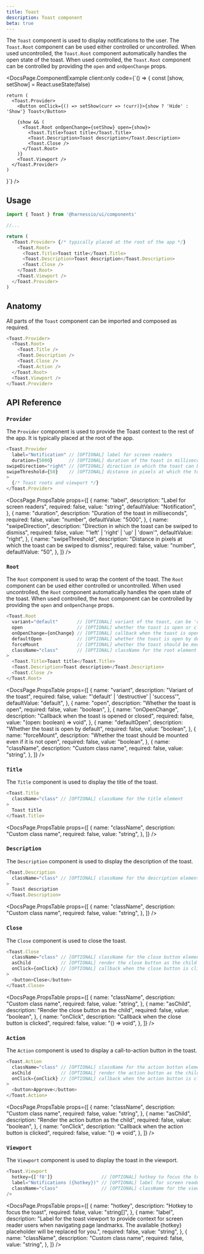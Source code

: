 ```yaml
---
title: Toast
description: Toast component
beta: true
---
```


The `Toast` component is used to display notifications to the user. The `Toast.Root` component can be used either controlled or uncontrolled. When used uncontrolled, the `Toast.Root` component automatically handles the open state of the toast. When used controlled, the `Toast.Root` component can be controlled by providing the `open` and `onOpenChange` props.


<DocsPage.ComponentExample
  client:only
  code={`() => {
    const [show, setShow] = React.useState(false)

    return (
      <Toast.Provider>
        <Button onClick={() => setShow(curr => !curr)}>{show ? 'Hide' : 'Show'} Toast</Button>

        {show && (
          <Toast.Root onOpenChange={setShow} open={show}>
            <Toast.Title>Toast title</Toast.Title>
            <Toast.Description>Toast description</Toast.Description>
            <Toast.Close />
          </Toast.Root>
        )}
        <Toast.Viewport />
      </Toast.Provider>
    )

}`}
/>

## Usage

```typescript jsx
import { Toast } from '@harnessio/ui/components'

//...

return (
  <Toast.Provider> {/* typically placed at the root of the app */}
    <Toast.Root>
      <Toast.Title>Toast title</Toast.Title>
      <Toast.Description>Toast description</Toast.Description>
      <Toast.Close />
    </Toast.Root>
    <Toast.Viewport />
  </Toast.Provider>
)
```

## Anatomy

All parts of the `Toast` component can be imported and composed as required.

```typescript jsx
<Toast.Provider>
  <Toast.Root>
    <Toast.Title />
    <Toast.Description />
    <Toast.Close />
    <Toast.Action />
  </Toast.Root>
  <Toast.Viewport />
</Toast.Provider>
```

## API Reference

### `Provider`

The `Provider` component is used to provide the Toast context to the rest of the app. It is typically placed at the root of the app.

```typescript jsx
<Toast.Provider
  label="Notification" // [OPTIONAL] label for screen readers
  duration={5000}      // [OPTIONAL] duration of the toast in milliseconds
swipeDirection="right" // [OPTIONAL] direction in which the toast can be swiped to dismiss
swipeThreshold={50}    // [OPTIONAL] distance in pixels at which the toast can be swiped to dismiss
>
  {/* Toast roots and viewport */}
</Toast.Provider>
```

<DocsPage.PropsTable
  props={[
    {
      name: "label",
      description: "Label for screen readers",
      required: false,
      value: "string",
      defaultValue: "Notification",
    },
    {
      name: "duration",
      description: "Duration of the toast in milliseconds",
      required: false,
      value: "number",
      defaultValue: "5000",
    },
    {
      name: "swipeDirection",
      description: "Direction in which the toast can be swiped to dismiss",
      required: false,
      value: "'left' | 'right' | 'up' | 'down'",
      defaultValue: "right",
    },
    {
      name: "swipeThreshold",
      description:
        "Distance in pixels at which the toast can be swiped to dismiss",
      required: false,
      value: "number",
      defaultValue: "50",
    },
  ]}
/>

### `Root`

The `Root` component is used to wrap the content of the toast. The `Root` component can be used either controlled or uncontrolled. When used uncontrolled, the `Root` component automatically handles the open state of the toast. When used controlled, the `Root` component can be controlled by providing the `open` and `onOpenChange` props.

```typescript jsx
<Toast.Root
  variant="default"       // [OPTIONAL] variant of the toast, can be 'default', 'destructive', 'success'
  open                    // [OPTIONAL] whether the toast is open or closed
  onOpenChange={onChange} // [OPTIONAL] callback when the toast is opened or closed
  defaultOpen             // [OPTIONAL] whether the toast is open by default
  forceMount              // [OPTIONAL] whether the toast should be mounted even if it is not open
  className="class"       // [OPTIONAL] className for the root element
>
  <Toast.Title>Toast title</Toast.Title>
  <Toast.Description>Toast description</Toast.Description>
  <Toast.Close />
</Toast.Root>
```

<DocsPage.PropsTable
  props={[
    {
      name: "variant",
      description: "Variant of the toast",
      required: false,
      value: "'default' | 'destructive' | 'success'",
      defaultValue: "default",
    },
    {
      name: "open",
      description: "Whether the toast is open",
      required: false,
      value: "boolean",
    },
    {
      name: "onOpenChange",
      description: "Callback when the toast is opened or closed",
      required: false,
      value: "(open: boolean) => void",
    },
    {
      name: "defaultOpen",
      description: "Whether the toast is open by default",
      required: false,
      value: "boolean",
    },
    {
      name: "forceMount",
      description: "Whether the toast should be mounted even if it is not open",
      required: false,
      value: "boolean",
    },
    {
      name: "className",
      description: "Custom class name",
      required: false,
      value: "string",
    },
  ]}
/>

### `Title`

The `Title` component is used to display the title of the toast.

```typescript jsx
<Toast.Title
  className="class" // [OPTIONAL] className for the title element
>
  Toast title
</Toast.Title>
```

<DocsPage.PropsTable
  props={[
    {
      name: "className",
      description: "Custom class name",
      required: false,
      value: "string",
    },
  ]}
/>

### `Description`

The `Description` component is used to display the description of the toast.

```typescript jsx
<Toast.Description
  className="class" // [OPTIONAL] className for the description element
>
  Toast description
</Toast.Description>
```

<DocsPage.PropsTable
  props={[
    {
      name: "className",
      description: "Custom class name",
      required: false,
      value: "string",
    },
  ]}
/>

### `Close`

The `Close` component is used to close the toast.

```typescript jsx
<Toast.Close
  className="class" // [OPTIONAL] className for the close button element
  asChild           // [OPTIONAL] render the close button as the child
  onClick={onClick} // [OPTIONAL] callback when the close button is clicked
>
  <button>Close</button>
</Toast.Close>
```

<DocsPage.PropsTable
  props={[
    {
      name: "className",
      description: "Custom class name",
      required: false,
      value: "string",
    },
    {
      name: "asChild",
      description: "Render the close button as the child",
      required: false,
      value: "boolean",
    },
    {
      name: "onClick",
      description: "Callback when the close button is clicked",
      required: false,
      value: "() => void",
    },
  ]}
/>

### `Action`

The `Action` component is used to display a call-to-action button in the toast.

```typescript jsx
<Toast.Action
  className="class" // [OPTIONAL] className for the action button element
  asChild           // [OPTIONAL] render the action button as the child
  onClick={onClick} // [OPTIONAL] callback when the action button is clicked
>
  <button>Approve</button>
</Toast.Action>
```

<DocsPage.PropsTable
  props={[
    {
      name: "className",
      description: "Custom class name",
      required: false,
      value: "string",
    },
    {
      name: "asChild",
      description: "Render the action button as the child",
      required: false,
      value: "boolean",
    },
    {
      name: "onClick",
      description: "Callback when the action button is clicked",
      required: false,
      value: "() => void",
    },
  ]}
/>

### `Viewport`

The `Viewport` component is used to display the toast in the viewport.

```typescript jsx
<Toast.Viewport
  hotkey={['f8']}                  // [OPTIONAL] hotkey to focus the toast
  label="Notifications ({hotkey})" // [OPTIONAL] label for screen readers
  className="class"                // [OPTIONAL] className for the viewport element
/>
```

<DocsPage.PropsTable
  props={[
    {
      name: "hotkey",
      description: "Hotkey to focus the toast",
      required: false,
      value: "string[]",
    },
    {
      name: "label",
      description:
        "Label for the toast viewport to provide context for screen reader users when navigating page landmarks. The available {hotkey} placeholder will be replaced for you.",
      required: false,
      value: "string",
    },
    {
      name: "className",
      description: "Custom class name",
      required: false,
      value: "string",
    },
  ]}
/>
